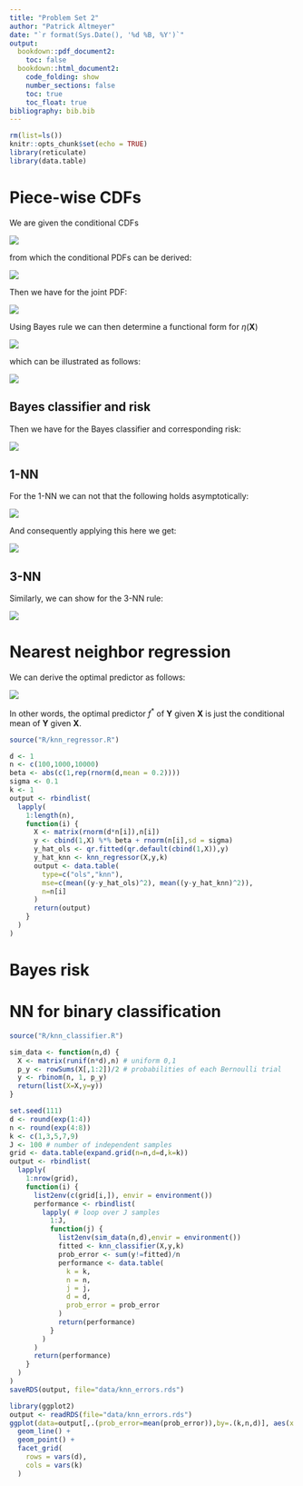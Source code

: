 ```yaml
---
title: "Problem Set 2"
author: "Patrick Altmeyer"
date: "`r format(Sys.Date(), '%d %B, %Y')`"
output: 
  bookdown::pdf_document2:
    toc: false
  bookdown::html_document2:
    code_folding: show
    number_sections: false
    toc: true
    toc_float: true
bibliography: bib.bib
---
```


```r
rm(list=ls())
knitr::opts_chunk$set(echo = TRUE)
library(reticulate)
library(data.table)
```

# Piece-wise CDFs

We are given the conditional CDFs 

![](www/ps2_5_cdf.png)

from which the conditional PDFs can be derived:

![](www/ps2_5_pdf.png)

Then we have for the joint PDF:

![](www/ps2_5_joint_pdf.png)

Using Bayes rule we can then determine a functional form for $\eta(\mathbf{X})$

![](www/ps2_5_eta.png)

which can be illustrated as follows:

![](www/ps2_5_eta_chart.png)

## Bayes classifier and risk

Then we have for the Bayes classifier and corresponding risk:

![](www/ps2_5_bayes.png)

## 1-NN

For the 1-NN we can not that the following holds asymptotically:

![](www/ps2_5_nn_logic.png)

And consequently applying this here we get:

![](www/ps2_5_1nn.png)

## 3-NN

Similarly, we can show for the 3-NN rule:

![](www/ps2_5_3nn.png)

# Nearest neighbor regression

We can derive the optimal predictor as follows:

![](www/ps2_6_optimal_predictor.png)

In other words, the optimal predictor $f^*$ of $\mathbf{Y}$ given $\mathbf{X}$ is just the conditional mean of $\mathbf{Y}$ given $\mathbf{X}$.

```r
source("R/knn_regressor.R")
```

```r
d <- 1
n <- c(100,1000,10000)
beta <- abs(c(1,rep(rnorm(d,mean = 0.2))))
sigma <- 0.1
k <- 1
output <- rbindlist(
  lapply(
    1:length(n),
    function(i) {
      X <- matrix(rnorm(d*n[i]),n[i])
      y <- cbind(1,X) %*% beta + rnorm(n[i],sd = sigma)
      y_hat_ols <- qr.fitted(qr.default(cbind(1,X)),y)
      y_hat_knn <- knn_regressor(X,y,k)
      output <- data.table(
        type=c("ols","knn"),
        mse=c(mean((y-y_hat_ols)^2), mean((y-y_hat_knn)^2)),
        n=n[i]
      )
      return(output)
    }
  )
)
```


# Bayes risk

# NN for binary classification

```r
source("R/knn_classifier.R")
```


```r
sim_data <- function(n,d) {
  X <- matrix(runif(n*d),n) # uniform 0,1
  p_y <- rowSums(X[,1:2])/2 # probabilities of each Bernoulli trial
  y <- rbinom(n, 1, p_y)
  return(list(X=X,y=y))
}
```


```r
set.seed(111)
d <- round(exp(1:4))
n <- round(exp(4:8))
k <- c(1,3,5,7,9)
J <- 100 # number of independent samples
grid <- data.table(expand.grid(n=n,d=d,k=k))
output <- rbindlist(
  lapply(
    1:nrow(grid),
    function(i) {
      list2env(c(grid[i,]), envir = environment())
      performance <- rbindlist(
        lapply( # loop over J samples 
          1:J,
          function(j) {
            list2env(sim_data(n,d),envir = environment())
            fitted <- knn_classifier(X,y,k)
            prob_error <- sum(y!=fitted)/n
            performance <- data.table(
              k = k,
              n = n,
              j = j,
              d = d,
              prob_error = prob_error
            )
            return(performance)
          }
        )
      )
      return(performance)
    }
  )
)
saveRDS(output, file="data/knn_errors.rds")
```

```r
library(ggplot2)
output <- readRDS(file="data/knn_errors.rds")
ggplot(data=output[,.(prob_error=mean(prob_error)),by=.(k,n,d)], aes(x = log(n), y=prob_error)) +
  geom_line() +
  geom_point() +
  facet_grid(
    rows = vars(d),
    cols = vars(k)
  )
```

